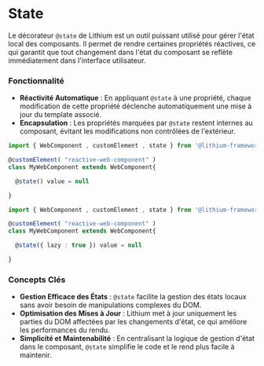 # State

Le décorateur `@state` de Lithium est un outil puissant utilisé pour gérer l'état local des composants. Il permet de rendre certaines propriétés réactives, ce qui garantit que tout changement dans l'état du composant se reflète immédiatement dans l'interface utilisateur.

### Fonctionnalité

- **Réactivité Automatique** : En appliquant `@state` à une propriété, chaque modification de cette propriété déclenche automatiquement une mise à jour du template associé.
- **Encapsulation** : Les propriétés marquées par `@state` restent internes au composant, évitant les modifications non contrôlées de l'extérieur.

```ts
import { WebComponent , customElement , state } from '@lithium-framework/core';

@customElement( "reactive-web-component" )
class MyWebComponent extends WebComponent{

  @state() value = null

}
```

```ts
import { WebComponent , customElement , state } from '@lithium-framework/core';

@customElement( "reactive-web-component" )
class MyWebComponent extends WebComponent{

  @state({ lazy : true }) value = null

}
```

### Concepts Clés

- **Gestion Efficace des États** : `@state` facilite la gestion des états locaux sans avoir besoin de manipulations complexes du DOM.
- **Optimisation des Mises à Jour** : Lithium met à jour uniquement les parties du DOM affectées par les changements d'état, ce qui améliore les performances du rendu.
- **Simplicité et Maintenabilité** : En centralisant la logique de gestion d'état dans le composant, `@state` simplifie le code et le rend plus facile à maintenir.


<SandpackSample/>